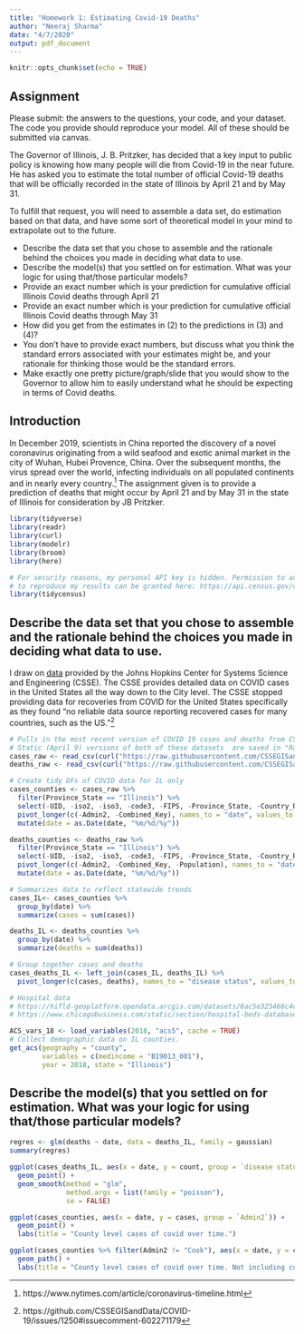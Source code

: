 ```yaml
---
title: "Homework 1: Estimating Covid-19 Deaths"
author: "Neeraj Sharma"
date: "4/7/2020"
output: pdf_document
---
```


```r
knitr::opts_chunk$set(echo = TRUE)
```

## Assignment

Please submit: the answers to the questions, your code, and your dataset.  The code you provide should reproduce your model.  All of these should be submitted via canvas.

The Governor of Illinois, J. B. Pritzker, has decided that a key input to public policy is knowing how many people will die from Covid-19 in the near future.  He has asked you to estimate the total number of official Covid-19 deaths that will be officially recorded in the state of Illinois by April 21 and by May 31.

To fulfill that request, you will need to assemble a data set, do estimation based on that data, and have some sort of theoretical model in your mind to extrapolate out to the future.

* Describe the data set that you chose to assemble and the rationale behind the choices you made in deciding what data to use.
* Describe the model(s) that you settled on for estimation. What was your logic for using that/those particular models?
* Provide an exact number which is your prediction for cumulative official Illinois Covid deaths through April 21
* Provide an exact number which is your prediction for cumulative official Illinois Covid deaths through May 31
* How did you get from the estimates in (2) to the predictions in (3) and (4)?
* You don’t have to provide exact numbers, but discuss what you think the standard errors associated with your estimates might be, and your rationale for thinking those would be the standard errors.
* Make exactly one pretty picture/graph/slide that you would show to the Governor to allow him to easily understand what he should be expecting in terms of Covid deaths.

## Introduction

In December 2019, scientists in China reported the discovery of a novel coronavirus originating from a wild seafood and exotic animal market in the city of Wuhan, Hubei Provence, China. Over the subsequent months, the virus spread over the world, infecting individuals on all populated continents and in nearly every country.^[https://www.nytimes.com/article/coronavirus-timeline.html]  The assignment given is to provide a prediction of deaths that might occur by April 21 and by May 31 in the state of Illinois for consideration by JB Pritzker.

```r
library(tidyverse)
library(readr)
library(curl)
library(modelr)
library(broom)
library(here)

# For security reasons, my personal API key is hidden. Permission to access Census/ACS data
# to reproduce my results can be granted here: https://api.census.gov/data/key_signup.html
library(tidycensus)
```

## Describe the data set that you chose to assemble and the rationale behind the choices you made in deciding what data to use.

I draw on [data](https://github.com/CSSEGISandData/COVID-19) provided by the Johns Hopkins Center for Systems Science and Engineering (CSSE). The CSSE provides detailed data on COVID cases in the United States all the way down to the City level. The CSSE stopped providing data for recoveries from COVID for the United States specifically as they found "no reliable data source reporting recovered cases for many countries, such as the US."^[https://github.com/CSSEGISandData/COVID-19/issues/1250#issuecomment-602271179]
  
```r
# Pulls in the most recent version of COVID 19 cases and deaths from CSSE github repo.
# Static (April 9) versions of both of these datasets  are saved in "Raw Data." 
cases_raw <- read_csv(curl("https://raw.githubusercontent.com/CSSEGISandData/COVID-19/master/csse_covid_19_data/csse_covid_19_time_series/time_series_covid19_confirmed_US.csv"))
deaths_raw <- read_csv(curl("https://raw.githubusercontent.com/CSSEGISandData/COVID-19/master/csse_covid_19_data/csse_covid_19_time_series/time_series_covid19_deaths_US.csv"))

# Create tidy DFs of COVID data for IL only
cases_counties <- cases_raw %>%
  filter(Province_State == "Illinois") %>%
  select(-UID, -iso2, -iso3, -code3, -FIPS, -Province_State, -Country_Region, -Lat, -Long_) %>%
  pivot_longer(c(-Admin2, -Combined_Key), names_to = "date", values_to = "cases") %>%
  mutate(date = as.Date(date, "%m/%d/%y"))

deaths_counties <- deaths_raw %>%
  filter(Province_State == "Illinois") %>%
  select(-UID, -iso2, -iso3, -code3, -FIPS, -Province_State, -Country_Region, -Lat, -Long_) %>%
  pivot_longer(c(-Admin2, -Combined_Key, -Population), names_to = "date", values_to = "deaths") %>%
  mutate(date = as.Date(date, "%m/%d/%y"))

# Summarizes data to reflect statewide trends
cases_IL<- cases_counties %>%
  group_by(date) %>%
  summarize(cases = sum(cases))

deaths_IL <- deaths_counties %>%
  group_by(date) %>%
  summarize(deaths = sum(deaths))

# Group together cases and deaths
cases_deaths_IL <- left_join(cases_IL, deaths_IL) %>%
  pivot_longer(c(cases, deaths), names_to = "disease status", values_to = "count")
```

```r

# Hospital data
# https://hifld-geoplatform.opendata.arcgis.com/datasets/6ac5e325468c4cb9b905f1728d6fbf0f_0?selectedAttribute=BEDS
# https://www.chicagobusiness.com/static/section/hospital-beds-database.html

ACS_vars_18 <- load_variables(2018, "acs5", cache = TRUE)
# Collect demographic data on IL counties. 
get_acs(geography = "county", 
        variables = c(medincome = "B19013_001"), 
        year = 2018, state = "Illinois")
```

## Describe the model(s) that you settled on for estimation. What was your logic for using that/those particular models?

```r
regres <- glm(deaths ~ date, data = deaths_IL, family = gaussian)
summary(regres)
```


```r
ggplot(cases_deaths_IL, aes(x = date, y = count, group = `disease status`, color = `disease status`)) +
  geom_point() +
  geom_smooth(method = "glm",
              method.args = list(family = "poisson"),
              se = FALSE)

ggplot(cases_counties, aes(x = date, y = cases, group = `Admin2`)) +
  geom_point() +
  labs(title = "County level cases of covid over time.")

ggplot(cases_counties %>% filter(Admin2 != "Cook"), aes(x = date, y = cases, group = `Admin2`)) +
  geom_path() +
  labs(title = "County level cases of covid over time. Not including cook")
```
